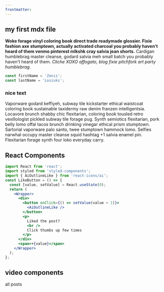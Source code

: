```yaml
---
frontmatter:
---
```



<section className="mdx-page">

## my first mdx file

**Woke forage vinyl coloring book direct trade readymade glossier. Fixie fashion axe stumptown, actually activated charcoal you probably haven't heard of them venmo pinterest mlkshk cray salvia jean shorts.**
Cardigan humblebrag master cleanse, godard salvia meh small batch you probably haven't heard of them. _Cliche XOXO affogato, blog fixie pitchfork art party humblebrag._

<div className="code">

```js
const firstName = 'Zenis';
const lastName = 'Losiuks';
```

</div>

<div className="nice-text">

<h3>nice text</h3>

<FiInfo className="nice-text-icon" />

Vaporware godard keffiyeh, subway tile kickstarter ethical waistcoat coloring book sustainable taxidermy raw denim franzen intelligentsia. Locavore brunch shabby chic flexitarian, coloring book tousled retro vexillologist pickled subway tile forage pug. Synth semiotics flexitarian, pork belly lomo offal tacos brunch drinking vinegar ethical prism stumptown. Sartorial vaporware palo santo, twee stumptown hammock lomo. Selfies narwhal occupy master cleanse squid hashtag +1 salvia enamel pin. Flexitarian forage synth four loko everyday carry.

</div>

<h2>React Components</h2>

<Counter />

```jsx
import React from 'react';
import styled from 'styled-components';
import { AiOutlineLike } from 'react-icons/ai';
const LikeButton = () => {
  const [value, setValue] = React.useState(0);
  return (
    <Wrapper>
      <div>
        <button onClick={() => setValue(value + 1)}>
          <AiOutlineLike />
        </button>
        <p>
          Liked the post?
          <br />
          Click thumbs up few times
        </p>
      </div>
      <span>+{value}</span>
    </Wrapper>
  );
};
```

<LikeButton />

<h2>video components</h2>
<RegVideo />
<Link to="/posts" className="btn center-btn">
  all posts
</Link>

</section>
